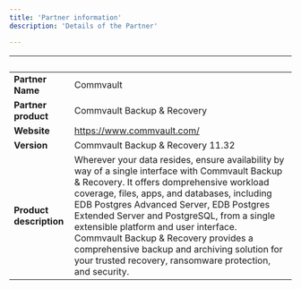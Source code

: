 ```yaml
---
title: 'Partner information'
description: 'Details of the Partner'

---
```

| &nbsp;     | &nbsp; |
| ----------- | ----------- |
| **Partner Name**      | Commvault       |
| **Partner product**   |  Commvault Backup & Recovery       |
| **Website**      |    https://www.commvault.com/   |
| **Version**   |  Commvault Backup & Recovery 11.32      |
| **Product description**      |  Wherever your data resides, ensure availability by way of a single interface with Commvault Backup & Recovery. It offers domprehensive workload coverage, files, apps, and databases, including EDB Postgres Advanced Server, EDB Postgres Extended Server and PostgreSQL, from a single extensible platform and user interface. Commvault Backup & Recovery provides a comprehensive backup and archiving solution for your trusted recovery, ransomware protection, and security.     |
